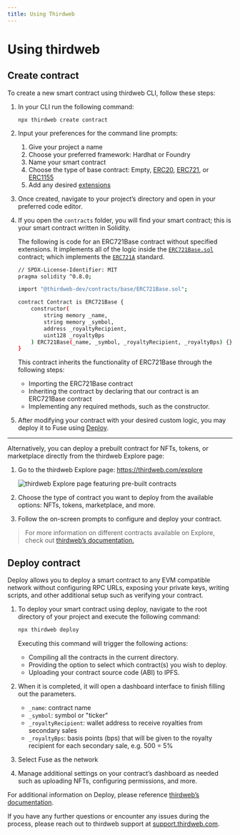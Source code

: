 ```yaml
---
title: Using Thirdweb
---
```


# Using thirdweb

## Create contract

To create a new smart contract using thirdweb CLI, follow these steps:

1. In your CLI run the following command:

   ```
   npx thirdweb create contract
   ```

2. Input your preferences for the command line prompts:
   1. Give your project a name
   2. Choose your preferred framework: Hardhat or Foundry
   3. Name your smart contract
   4. Choose the type of base contract: Empty, [ERC20](https://portal.thirdweb.com/solidity/base-contracts/erc20base), [ERC721](https://portal.thirdweb.com/solidity/base-contracts/erc721base), or [ERC1155](https://portal.thirdweb.com/solidity/base-contracts/erc1155base)
   5. Add any desired [extensions](https://portal.thirdweb.com/solidity/extensions)
3. Once created, navigate to your project’s directory and open in your preferred code editor.
4. If you open the `contracts` folder, you will find your smart contract; this is your smart contract written in Solidity.

   The following is code for an ERC721Base contract without specified extensions. It implements all of the logic inside the [`ERC721Base.sol`](https://github.com/thirdweb-dev/contracts/blob/main/contracts/base/ERC721Base.sol) contract; which implements the [`ERC721A`](https://github.com/thirdweb-dev/contracts/blob/main/contracts/eip/ERC721A.sol) standard.

   ```bash
   // SPDX-License-Identifier: MIT
   pragma solidity ^0.8.0;

   import "@thirdweb-dev/contracts/base/ERC721Base.sol";

   contract Contract is ERC721Base {
       constructor(
           string memory _name,
           string memory _symbol,
           address _royaltyRecipient,
           uint128 _royaltyBps
       ) ERC721Base(_name, _symbol, _royaltyRecipient, _royaltyBps) {}
   }
   ```

   This contract inherits the functionality of ERC721Base through the following steps:

   - Importing the ERC721Base contract
   - Inheriting the contract by declaring that our contract is an ERC721Base contract
   - Implementing any required methods, such as the constructor.

5. After modifying your contract with your desired custom logic, you may deploy it to Fuse using [Deploy](https://portal.thirdweb.com/deploy).

---

Alternatively, you can deploy a prebuilt contract for NFTs, tokens, or marketplace directly from the thirdweb Explore page:

1. Go to the thirdweb Explore page: https://thirdweb.com/explore

   ![thirdweb Explore page featuring pre-built contracts](/img/thirdweb-explore.png)

2. Choose the type of contract you want to deploy from the available options: NFTs, tokens, marketplace, and more.
3. Follow the on-screen prompts to configure and deploy your contract.

> For more information on different contracts available on Explore, check out [thirdweb’s documentation.](https://portal.thirdweb.com/pre-built-contracts)

## Deploy contract

Deploy allows you to deploy a smart contract to any EVM compatible network without configuring RPC URLs, exposing your private keys, writing scripts, and other additional setup such as verifying your contract.

1. To deploy your smart contract using deploy, navigate to the root directory of your project and execute the following command:

   ```bash
   npx thirdweb deploy
   ```

   Executing this command will trigger the following actions:

   - Compiling all the contracts in the current directory.
   - Providing the option to select which contract(s) you wish to deploy.
   - Uploading your contract source code (ABI) to IPFS.

2. When it is completed, it will open a dashboard interface to finish filling out the parameters.
   - `_name`: contract name
   - `_symbol`: symbol or "ticker"
   - `_royaltyRecipient`: wallet address to receive royalties from secondary sales
   - `_royaltyBps`: basis points (bps) that will be given to the royalty recipient for each secondary sale, e.g. 500 = 5%
3. Select Fuse as the network
4. Manage additional settings on your contract’s dashboard as needed such as uploading NFTs, configuring permissions, and more.

For additional information on Deploy, please reference [thirdweb’s documentation](https://portal.thirdweb.com/deploy).

If you have any further questions or encounter any issues during the process, please reach out to thirdweb support at [support.thirdweb.com](http://support.thirdweb.com/).

